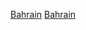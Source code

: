 {{Portal box|巴林|體育運動}}
{{Year by category
|m=2
|c=0
|d=1
|y=4
|cat=巴林體育
|sortkey=體育
|parent=各年份巴林體育
|subcat=2014年巴林
}}

[[Category:2014年各國體育|Bahrain]]
[[Category:2014年亞洲體育|Bahrain]]